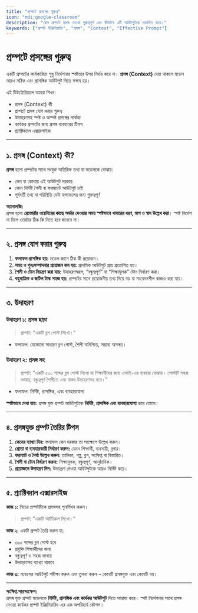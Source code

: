 ```yaml
---
title: "প্রম্পটে প্রসঙ্গের গুরুত্ব"
icon: "mdi:google-classroom"
description: "কেন প্রম্পটে প্রসঙ্গ দেওয়া গুরুত্বপূর্ণ এবং কীভাবে এটি আউটপুটকে প্রভাবিত করে।"
keywords: ["প্রম্পট ইঞ্জিনিয়ারিং", "প্রসঙ্গ", "Context", "Effective Prompt"]
---
```


# প্রম্পটে প্রসঙ্গের গুরুত্ব

একটি প্রম্পটের কার্যকারিতা শুধু নির্দেশনার স্পষ্টতার উপর নির্ভর করে না। **প্রসঙ্গ (Context)** দেয়া থাকলে মডেল আরও সঠিক এবং প্রাসঙ্গিক আউটপুট দিতে সক্ষম হয়।  

এই টিউটোরিয়ালে আমরা শিখব:

- প্রসঙ্গ (Context) কী
- প্রম্পটে প্রসঙ্গ যোগ করার গুরুত্ব
- উদাহরণসহ স্পষ্ট ও অস্পষ্ট প্রসঙ্গের পার্থক্য
- কার্যকর প্রম্পটের জন্য প্রসঙ্গ ব্যবহারের টিপস
- প্র্যাক্টিক্যাল এক্সারসাইজ

---

## ১. প্রসঙ্গ (Context) কী?

**প্রসঙ্গ** হলো প্রম্পটের সাথে সংযুক্ত অতিরিক্ত তথ্য যা মডেলকে বোঝায়:

- কেন বা কোথায় এই আউটপুট দরকার  
- কোন নির্দিষ্ট শৈলী বা ফরম্যাটে আউটপুট চাই  
- পূর্ববর্তী তথ্য বা পরিস্থিতি যেটা ফলাফলের জন্য গুরুত্বপূর্ণ  

**অ্যানালজি:**  
প্রসঙ্গ হলো **রেস্তোরাঁর ওয়েটারের কাছে অর্ডার দেওয়ার সময় স্পষ্টভাবে খাবারের ধরণ, মাপ ও স্বাদ উল্লেখ করা**। স্পষ্ট নির্দেশ না দিলে ওয়েটার ঠিক কি দিতে হবে জানবে না।  

---

## ২. প্রসঙ্গ যোগ করার গুরুত্ব

1. **ফলাফল প্রাসঙ্গিক হয়:** মডেল জানে ঠিক কী প্রয়োজন।  
2. **সময় ও পুনঃসম্পাদনার প্রয়োজন কম হয়:** প্রাথমিক আউটপুট প্রায় প্রত্যাশিত হয়।  
3. **শৈলী ও টোন নিয়ন্ত্রণ করা যায়:** উদাহরণস্বরূপ, “বন্ধুত্বপূর্ণ” বা “শিক্ষামূলক” টোন নির্ধারণ করা।  
4. **বহুমাত্রিক ও জটিল টাস্ক সহজ হয়:** প্রম্পটের সাথে প্রয়োজনীয় তথ্য দিয়ে বড় বা সংবেদনশীল কাজও করা যায়।  

---

## ৩. উদাহরণ

### উদাহরণ ১: প্রসঙ্গ ছাড়া

> প্রম্পট: "একটি ব্লগ পোস্ট লিখো।"  

- ফলাফল: যেকোনো সাধারণ ব্লগ পোস্ট, শৈলী অনিশ্চিত, সম্ভাব্য অসঙ্গত।  

### উদাহরণ ২: প্রসঙ্গ সহ

> প্রম্পট: "একটি ৫০০ শব্দের ব্লগ পোস্ট লিখো যা শিক্ষার্থীদের জন্য এআই-এর ব্যবহার বোঝায়। পোস্টটি সহজ ভাষায়, বন্ধুত্বপূর্ণ শৈলীতে এবং বাস্তব উদাহরণসহ হবে।"  

- ফলাফল: নির্দিষ্ট, প্রাসঙ্গিক, এবং ব্যবহারযোগ্য  

**স্পষ্টভাবে দেখা যায়:** প্রসঙ্গ যুক্ত প্রম্পট আউটপুটকে **নির্দিষ্ট, প্রাসঙ্গিক এবং ব্যবহারযোগ্য** করে তোলে।  

---

## ৪. প্রসঙ্গযুক্ত প্রম্পট তৈরির টিপস

1. **কেনের ব্যাখ্যা দিন:** ফলাফল কেন দরকার তা সংক্ষেপে উল্লেখ করুন।  
2. **শ্রোতা বা ব্যবহারকারী নির্ধারণ করুন:** যেমন শিক্ষার্থী, ব্যবসায়ী, ব্লগার।  
3. **ফরম্যাট ও দৈর্ঘ্য উল্লেখ করুন:** তালিকা, গল্প, ব্লগ, সংক্ষিপ্ত বা বিস্তারিত।  
4. **শৈলী বা টোন নির্ধারণ করুন:** শিক্ষামূলক, বন্ধুত্বপূর্ণ, আনুষ্ঠানিক।  
5. **প্রয়োজনে উদাহরণ দিন:** উদাহরণ দেওয়া আউটপুটকে আরও নির্দিষ্ট করে।  

---

## ৫. প্র্যাক্টিক্যাল এক্সারসাইজ

**কাজ ১:** নিচের প্রম্পটটিকে প্রসঙ্গসহ পুনর্লিখন করুন।  

> প্রম্পট: "একটি আর্টিকেল লিখো।"

**কাজ ২:** একটি প্রম্পট তৈরি করুন যা:

- ৩০০ শব্দের ব্লগ পোস্ট হবে  
- প্রযুক্তি শিক্ষার্থীদের জন্য  
- বন্ধুত্বপূর্ণ ও সহজ ভাষায়  
- উদাহরণসহ ব্যাখ্যা থাকবে  

**কাজ ৩:** মডেলের আউটপুট পরীক্ষা করুন এবং তুলনা করুন – কোনটি প্রসঙ্গযুক্ত এবং কোনটি নয়।  

---

**সংক্ষিপ্ত সারসংক্ষেপ:**  
প্রসঙ্গ যুক্ত প্রম্পট মডেলকে **নির্দিষ্ট, প্রাসঙ্গিক এবং কার্যকর আউটপুট** দিতে সাহায্য করে। স্পষ্ট নির্দেশনার সাথে প্রসঙ্গ দেওয়া কার্যকর প্রম্পট ইঞ্জিনিয়ারিং-এর এক অপরিহার্য কৌশল।  